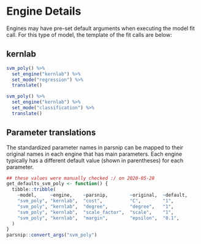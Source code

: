 # Engine Details

Engines may have pre-set default arguments when executing the model fit call. 
For this type of model, the template of the fit calls are below:

## kernlab

```r
svm_poly() %>% 
  set_engine("kernlab") %>% 
  set_mode("regression") %>% 
  translate()
```

```r
svm_poly() %>% 
  set_engine("kernlab") %>% 
  set_mode("classification") %>% 
  translate()
```

## Parameter translations

The standardized parameter names in parsnip can be mapped to their original 
names in each engine that has main parameters. Each engine typically has a 
different default value (shown in parentheses) for each parameter.

```r
## these values were manually checked :/ on 2020-05-28
get_defaults_svm_poly <- function() {
  tibble::tribble(
    ~model,     ~engine,    ~parsnip,        ~original,  ~default,
    "svm_poly", "kernlab",  "cost",          "C",        "1",
    "svm_poly", "kernlab",  "degree",        "degree",   "1",
    "svm_poly", "kernlab",  "scale_factor",  "scale",    "1",
    "svm_poly", "kernlab",  "margin",        "epsilon",  "0.1",
  )
}
parsnip::convert_args("svm_poly")
```

